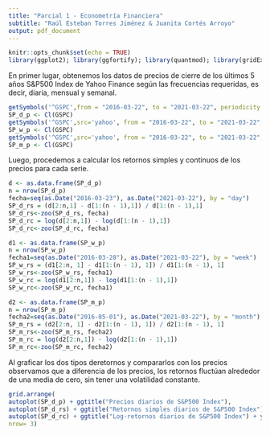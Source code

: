 ```yaml
---
title: "Parcial 1 - Econometría Financiera"
subtitle: "Raúl Esteban Torres Jiménez & Juanita Cortés Arroyo"
output: pdf_document
---
```


```r
knitr::opts_chunk$set(echo = TRUE)
library(ggplot2); library(ggfortify); library(quantmod); library(gridExtra); library(forecast); library(cowplot); library(urca)  
```
\begin{itemize}
\item Usando los datos diarios para el índice S\&P500 de los ultimos 5 años (los cuales usted debe buscar y descargar), analice los hechos estilizados propios de los retornos para observaciones diarias.
\item Compare los resultados anteriores cuando las observaciones son semanales y mensuales. (Recomendación presente los resultados en tablas y gráficas en forma de paneles (matrices de gráficas) de tal manera que las comparaciones sean más fáciles de leer)
\end{itemize}

En primer lugar, obtenemos los datos de precios de cierre de los últimos 5 años S\&P500 Index de Yahoo Finance según las frecuencias requeridas, es decir, diaria, mensual y semanal.

```r
getSymbols('^GSPC',from = "2016-03-22", to = "2021-03-22", periodicity = "daily")
SP_d_p <- Cl(GSPC)
getSymbols('^GSPC',src='yahoo', from = "2016-03-22", to = "2021-03-22", periodicity = "weekly")
SP_w_p <- Cl(GSPC)
getSymbols('^GSPC',src='yahoo', from = "2016-03-22", to = "2021-03-22", periodicity = "monthly")
SP_m_p <- Cl(GSPC)
```

Luego, procedemos a calcular los retornos simples y continuos de los precios para cada serie.

```r
d <- as.data.frame(SP_d_p)
n = nrow(SP_d_p)
fecha=seq(as.Date("2016-03-23"), as.Date("2021-03-22"), by = "day")
SP_d_rs = (d[2:n,1] - d[1:(n - 1),1]) / d[1:(n - 1),1]
SP_d_rs<-zoo(SP_d_rs, fecha)
SP_d_rc = log(d[2:n,1]) - log(d[1:(n - 1),1])
SP_d_rc<-zoo(SP_d_rc, fecha)
```

```r
d1 <- as.data.frame(SP_w_p)
n = nrow(SP_w_p)
fecha1=seq(as.Date("2016-03-28"), as.Date("2021-03-22"), by = "week")
SP_w_rs = (d1[2:n, 1] - d1[1:(n - 1), 1]) / d1[1:(n - 1), 1]
SP_w_rs<-zoo(SP_w_rs, fecha1)
SP_w_rc = log(d1[2:n,1]) - log(d1[1:(n - 1),1])
SP_w_rc<-zoo(SP_w_rc, fecha1)
```

```r
d2 <- as.data.frame(SP_m_p)
n = nrow(SP_m_p)
fecha2=seq(as.Date("2016-05-01"), as.Date("2021-03-22"), by = "month")
SP_m_rs = (d2[2:n, 1] - d2[1:(n - 1), 1]) / d2[1:(n - 1), 1]
SP_m_rs<-zoo(SP_m_rs, fecha2)
SP_m_rc = log(d2[2:n,1]) - log(d2[1:(n - 1),1])
SP_m_rc<-zoo(SP_m_rc, fecha2)
```

Al graficar los dos tipos deretornos y compararlos con los precios observamos que a diferencia de los precios, los retornos fluctúan alrededor de una media de cero, sin tener una volatilidad constante.

```r
grid.arrange(
autoplot(SP_d_p) + ggtitle("Precios diarios de S&P500 Index"),
autoplot(SP_d_rs) + ggtitle("Retornos simples diarios de S&P500 Index") + ylab('')+ xlab(''),
autoplot(SP_d_rc) + ggtitle("Log-retornos diarios de S&P500 Index") + ylab('')+ xlab(''),
nrow= 3)
```
